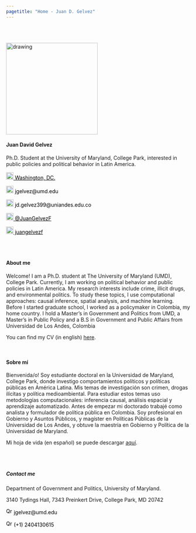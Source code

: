 ```yaml
---
pagetitle: "Home - Juan D. Gelvez"
---
```


<br>  </br> <!--- Agrega lineas en blanco --->

<!------------- Panel de la izquierda ------------->
<div class="col-sm-4">

<!-- Foto completa -->
<img src="./images/profile2.jpg" class="center" alt="drawing" width="250" height="250"/>

#### Juan David Gelvez

<div style="text-align: left">
Ph.D. Student at the University of Maryland, College Park, interested in public policies and political behavior in Latin America.
</div>

<!-- Location -->
<a href="https://www.google.com/maps/place/Washington+D.+C.,+Distrito+de+Columbia/@38.8938672,-77.0846157,12z/data=!3m1!4b1!4m5!3m4!1s0x89b7c6de5af6e45b:0xc2524522d4885d2a!8m2!3d38.9071923!4d-77.0368707" style="color:black;"> <img alt="Qries" src="./images/location.png" width="20" height="20">  Washington, DC.</a>

<!-- Correo -->
<p style="color:black"><img alt="Qries" src="./images/correo.png" width="20" height="20"> jgelvez@umd.edu </img></p>

<!-- Correo -->
<p style="color:black"><img alt="Qries" src="./images/correo.png" width="20" height="20"> jd.gelvez399@uniandes.edu.co </img></p>

<!-- Twitter -->
 <a href="https://twitter.com/JuanGelvezF" style="color:black;"> <img alt="Qries" src="./images/twitter.jpg" width="20" height="20">  @JuanGelvezF</a> 


<!-- GitHub -->
<a href="https://github.com/juangelvezf" style="color:black;"> <img alt="Qries" src="./images/github.png" width="20" height="20">  juangelvezf</a>

</div>
<!------------- Fin panel de la izquierda ------------->

<!------------- Panel de la derecha ------------->
<div class="col-sm-8">

<br>  </br> <!--- Agrega lineas en blanco --->

#### About me

Welcome! I am a Ph.D. student at The University of Maryland (UMD), College Park. Currently, I am working on political behavior and public policies in Latin America. My research interests include crime, illicit drugs, and environmental politics. To study these topics, I use computational approaches: causal inference, spatial analysis, and machine learning. Before I started graduate school, I worked as a policymaker in Colombia, my home country. I hold a Master's in Government and Politics from UMD, a Master's in Public Policy and a B.S in Government and Public Affairs from Universidad de Los Andes, Colombia

You can find my CV (in english) <a href="https://juangelvezf.github.io/cv/Juan_Gelvez_Ferreira_CV.pdf">here</a>.


<br>

#### Sobre mí

Bienvenida/o! Soy estudiante doctoral en la Universidad de Maryland, College Park, donde investigo comportamientos políticos y políticas públicas en América Latina.  Mis temas de investigación son crimen, drogas ilícitas y política medioambiental. Para estudiar estos temas uso metodologías computacionales: inferencia causal, análisis espacial y aprendizaje automatizado. Antes de empezar mi doctorado trabajé como analista y formulador de política pública en Colombia. Soy profesional en Gobierno y Asuntos Públicos, y magíster en Políticas Públicas de la Universidad de Los Andes, y obtuve la maestría en Gobierno y Política de la Universidad de Maryland. 

Mi hoja de vida (en español) se puede descargar <a href="https://juangelvezf.github.io/cv/Juan_Gelvez_Ferreira_CV_esp.pdf">aquí</a>.


<br>  </br> <!--- Agrega lineas en blanco --->

##### Contact me

<p style="color:black">Department of Government and Politics, University of Maryland.

3140 Tydings Hall, 7343 Preinkert Drive, College Park, MD 20742</p>

<!-- Correo -->
<p style="color:black"><img alt="Qries" src="./images/correo.png" width="17" height="17"> jgelvez@umd.edu </img></p>

<!-- Tel -->
<p style="color:black"> <img alt="Qries" src="./images/tel.png" width="17" height="17"> (+1) 2404130615 </img></p>

</div> <!--- FIn del panel de la derecha --->

